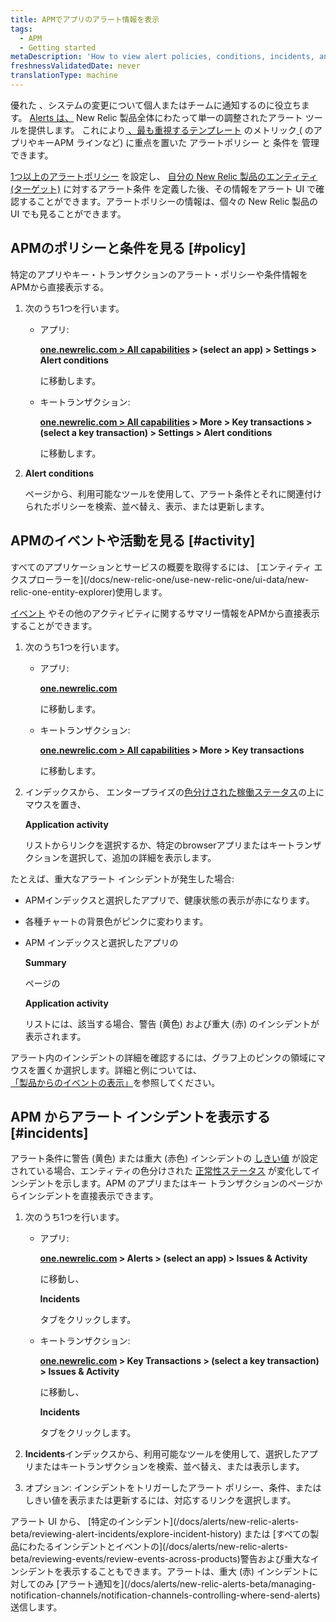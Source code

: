 ```yaml
---
title: APMでアプリのアラート情報を表示
tags:
  - APM
  - Getting started
metaDescription: 'How to view alert policies, conditions, incidents, and other activity and events directly from APM.'
freshnessValidatedDate: never
translationType: machine
---
```


優れた<InlinePopover type="alerts"/> 、システムの変更について個人またはチームに通知するのに役立ちます。 [Alerts は、](/docs/alerts/new-relic-alerts-beta/getting-started/new-relic-alerts) New Relic 製品全体にわたって単一の調整されたアラート ツールを提供します。 これにより[ 、最も重視するテンプレート](/docs/alerts/new-relic-alerts-beta/getting-started/alerts-glossary#alert-policy) [](/docs/alerts/new-relic-alerts-beta/getting-started/alerts-glossary#alert-condition)のメトリック[ ](/docs/alerts/new-relic-alerts-beta/getting-started/alerts-glossary#alert-entity)( のアプリやキーAPM ラインなど) に重点を置いた アラートポリシー と 条件を 管理できます。

[1つ以上のアラートポリシー](/docs/alerts/new-relic-alerts-beta/configuring-alert-policies/name-or-rename-alert-policy) を設定し、 [自分の New Relic ](/docs/alerts/new-relic-alerts-beta/configuring-alert-policies/define-alert-conditions)[製品のエンティティ (ターゲット)](/docs/alerts/new-relic-alerts-beta/configuring-alert-policies/select-product-targets-alert-condition) に対するアラート条件 を定義した後、その情報をアラート UI で確認することができます。アラートポリシーの情報は、個々の New Relic 製品の UI でも見ることができます。

## APMのポリシーと条件を見る [#policy]

特定のアプリやキー・トランザクションのアラート・ポリシーや条件情報をAPMから直接表示する。

1. 次のうち1つを行います。

   * アプリ:

     <DNT>**[one.newrelic.com > All capabilities](https://one.newrelic.com/all-capabilities) > (select an app) > Settings > Alert conditions**</DNT>

     に移動します。

   * キートランザクション:

     <DNT>**[one.newrelic.com > All capabilities](https://one.newrelic.com/all-capabilities) > More > Key transactions > (select a key transaction) > Settings > Alert conditions**</DNT>

     に移動します。

2. <DNT>**Alert conditions**</DNT>

   ページから、利用可能なツールを使用して、アラート条件とそれに関連付けられたポリシーを検索、並べ替え、表示、または更新します。

## APMのイベントや活動を見る [#activity]

<Callout variant="tip">
  すべてのアプリケーションとサービスの概要を取得するには、 [エンティティ エクスプローラーを](/docs/new-relic-one/use-new-relic-one/ui-data/new-relic-one-entity-explorer)使用します。
</Callout>

[イベント](/docs/alerts/new-relic-alerts-beta/getting-started/alerts-glossary#event) やその他のアクティビティに関するサマリー情報をAPMから直接表示することができます。

1. 次のうち1つを行います。

   * アプリ:

     <DNT>**[one.newrelic.com](https://one.newrelic.com/all-capabilities)**</DNT>

     に移動します。

   * キートランザクション:

     <DNT>**[one.newrelic.com > All capabilities](https://one.newrelic.com/all-capabilities) > More > Key transactions**</DNT>

     に移動します。

2. インデックスから、 エンタープライズの[色分けされた稼働ステータス](/docs/alerts/new-relic-alerts-beta/getting-started/alerts-glossary#health-status)の上にマウスを置き、

   <DNT>**Application activity**</DNT>

   リストからリンクを選択するか、特定のbrowserアプリまたはキートランザクションを選択して、追加の詳細を表示します。

たとえば、重大なアラート インシデントが発生した場合:

* APMインデックスと選択したアプリで、健康状態の表示が赤になります。

* 各種チャートの背景色がピンクに変わります。

* APM インデックスと選択したアプリの

  <DNT>**Summary**</DNT>

  ページの

  <DNT>**Application activity**</DNT>

  リストには、該当する場合、警告 (黄色) および重大 (赤) のインシデントが表示されます。

アラート内のインシデントの詳細を確認するには、グラフ上のピンクの領域にマウスを置くか選択します。詳細と例については、 [「製品からのイベントの表示」](/docs/alerts/new-relic-alerts-beta/reviewing-events/view-events-their-products)を参照してください。

## APM からアラート インシデントを表示する [#incidents]

アラート条件に警告 (黄色) または重大 (赤色) インシデントの [しきい値](/docs/alerts/new-relic-alerts-beta/getting-started/alerts-glossary#alert-threshold) が設定されている場合、エンティティの色分けされた [正常性ステータス](/docs/alerts/new-relic-alerts-beta/getting-started/alerts-glossary#health-status) が変化してインシデントを示します。APM のアプリまたはキー トランザクションのページからインシデントを直接表示できます。

1. 次のうち1つを行います。

   * アプリ:

     <DNT>**[one.newrelic.com](https://one.newrelic.com/all-capabilities) > Alerts > (select an app) > Issues & Activity**</DNT>

     に移動し、

     <DNT>**Incidents**</DNT>

     タブをクリックします。

   * キートランザクション:

     <DNT>**[one.newrelic.com](https://one.newrelic.com/all-capabilities) > Key Transactions > (select a key transaction) > Issues & Activity**</DNT>

     に移動し、

     <DNT>**Incidents**</DNT>

     タブをクリックします。

2. <DNT>**Incidents**</DNT>インデックスから、利用可能なツールを使用して、選択したアプリまたはキートランザクションを検索、並べ替え、または表示します。

3. オプション: インシデントをトリガーしたアラート ポリシー、条件、またはしきい値を表示または更新するには、対応するリンクを選択します。

<Callout variant="tip">
  アラート UI から、 [特定のインシデント](/docs/alerts/new-relic-alerts-beta/reviewing-alert-incidents/explore-incident-history) または [すべての製品にわたるインシデントとイベントの](/docs/alerts/new-relic-alerts-beta/reviewing-events/review-events-across-products)警告および重大なインシデントを表示することもできます。アラートは、重大 (赤) インシデントに対してのみ [アラート通知を](/docs/alerts/new-relic-alerts-beta/managing-notification-channels/notification-channels-controlling-where-send-alerts) 送信します。
</Callout>